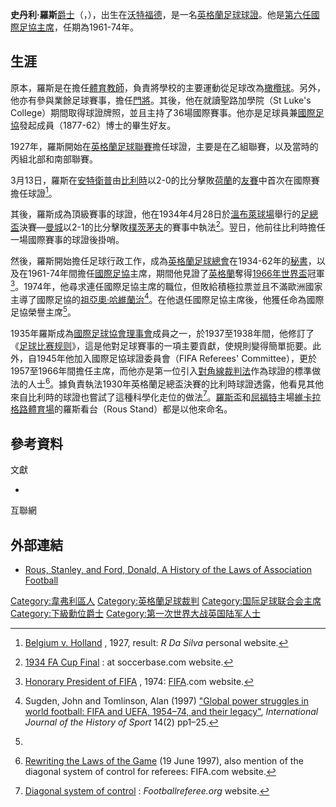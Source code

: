 {{noteTA
|G1=足球
|G2=英超
|T=zh-hans:斯坦利·劳斯;zh-hk:史丹利·羅斯;zh-tw:斯坦利·勞斯;
|1=zh-hans:斯坦利;zh-hk:史丹利;zh-tw:斯坦利;
|2=zh-hans:劳斯;zh-hk:羅斯;zh-tw:勞斯;
|3=zh-hans:国际足联;zh-hk:國際足協;zh-tw:國際足總;
|4=zh-hans:温布利球场;zh-hk:溫布萊球場;zh-tw:溫布萊球場;
|5=zh-hans:若昂·阿维兰热;zh-hk:祖亞奧·哈維蘭治;zh-tw:若昂·阿維蘭熱;
|6=zh-hans:劳斯杯;zh-hk:羅斯盃;zh-tw:勞斯杯;
}}
{{Infobox officeholder
| name = 史丹利·羅斯<br>'''Stanley Rous'''
| image = Stanley Ford Rous As the judge of a match between commands of Hungary and Italy. October, 1933.jpg
| imagesize = 200px
| order = 第6任
| office =  國際足協主席
| term_start = 1961
| term_end = 1974
| predecessor = {{Link-en|阿瑟·德魯里|Arthur Drewry}}
| successor = [[祖亞奧·哈維蘭治|祖亞奧·哈維蘭治]]
| birth_name = Stanley Ford Rous
| birth_date = {{birth date|1895|4|25|mf=yes}}
| birth_place = [[英格蘭|英格蘭]][[沃特福德_(赫特福德郡)|沃特福德]]
| death_date = {{death date|1986|7|18|mf=yes}}
| death_place = [[英格蘭|英格蘭]][[薩福克郡|薩福克郡]][[洛斯托夫特|洛斯托夫特]]
| occupation = [[球證|球證]]
| nationality = [[英格蘭|英格蘭]]
| spouse=
| children=
}}
'''史丹利·羅斯'''[[爵士|爵士]]（{{lang-en|Sir '''Stanley Rous'''}}，{{bd|1895年|4月25日|1986年|7月18日|catIdx=Rous, Stanley}}），出生在[[沃特福德_(赫特福德郡)|沃特福德]]，是一名[[英格蘭|英格蘭]][[足球|足球]][[球證|球證]]。他是[[國際足協主席|第六任國際足協主席]]，任期為1961-74年。

==生涯==
原本，羅斯是在{{Link-en|沃特福德男子文法學校|Watford Grammar School for Boys}}擔任[[體育|體育]][[教師|教師]]，負責將學校的主要運動從足球改為[[橄欖球|橄欖球]]。另外，他亦有參與業餘足球賽事，擔任[[門將|門將]]。其後，他在就讀聖路加學院（St Luke's College）期間取得球證牌照，並且主持了36場國際賽事。他亦是足球員兼[[國際足協|國際足協]]發起成員{{Link-en|伊沃·施里克|Ivo Schricker}}（1877-62）博士的畢生好友。

1927年，羅斯開始在[[英格蘭足球聯賽|英格蘭足球聯賽]]擔任球證，主要是在乙組聯賽，以及當時的丙組北部和南部聯賽。

3月13日，羅斯在[[安特衛普|安特衛普]]{{Link-en|博蘇爾球場|Bosuilstadion}}由[[比利時國家足球隊|比利時]]以2-0的比分擊敗[[荷蘭國家足球隊|荷蘭]]的[[友賽|友賽]]中首次在國際賽擔任球證<ref>{{en}}[http://www.rdasilva.demon.co.uk/football/f/1927.html Belgium v. Holland] {{webarchive|url=https://web.archive.org/web/20071113181848/http://www.rdasilva.demon.co.uk/football/f/1927.html |date=2007-11-13 }}, 1927, result: ''R Da Silva'' personal website.</ref>。

其後，羅斯成為頂級賽事的球證，他在1934年4月28日於[[溫布萊球場_(1923年)|溫布萊球場]]舉行的[[英格蘭足總盃|足總盃]]決賽—[[曼城足球會|曼城]]以2-1的比分擊敗[[樸茨茅夫足球會|樸茨茅夫]]的賽事中執法<ref>{{en}}[http://www.soccerbase.com/results3.sd?gameid=258622 1934 FA Cup Final] {{Wayback|url=http://www.soccerbase.com/results3.sd?gameid=258622 |date=20050825055048 }}: at soccerbase.com website.</ref>。翌日，他前往比利時擔任一場國際賽事的球證後掛哨。

然後，羅斯開始擔任足球行政工作，成為[[英格蘭足球總會|英格蘭足球總會]]在1934-62年的[[秘書|秘書]]，以及在1961-74年間擔任[[國際足協|國際足協]]主席，期間他見證了[[英格蘭足球代表隊|英格蘭]]奪得[[1966年世界盃|1966年世界盃]]冠軍<ref name="Honorary President">{{en}}[http://www.fifa.com/classicfootball/history/fifa/pastpresidents.html Honorary President of FIFA] {{Wayback|url=http://www.fifa.com/classicfootball/history/fifa/pastpresidents.html |date=20120514154812 }}, 1974: [[FIFA|FIFA]].com website.</ref>。1974年，他尋求連任國際足協主席的職位，但敗給積極拉票並且不滿歐洲國家主導了國際足協的[[祖亞奧·哈維蘭治|祖亞奧·哈維蘭治]]<ref>{{en}}Sugden, John and Tomlinson, Alan (1997) [http://www.informaworld.com/smpp/content~db=all~content=a772708166 "Global power struggles in world football: FIFA and UEFA, 1954–74, and their legacy"], ''International Journal of the History of Sport'' 14(2) pp1–25.</ref>。在他退任國際足協主席後，他獲任命為國際足協榮譽主席<ref name="Honorary President"/>。

1935年羅斯成為[[國際足球協會理事會|國際足球協會理事會]]成員之一，於1937至1938年間，他修訂了《[[足球比赛规则|足球比赛规则]]》，這是他對足球賽事的一項主要貢獻，使規則變得簡單扼要。此外，自1945年他加入國際足協球證委員會（FIFA Referees' Committee），更於1957至1966年間擔任主席，而他亦是第一位引入[[對角線裁判法|對角線裁判法]]作為球證的標準做法的人士<ref>{{en}}[http://www.fifa.com/newscentre/news/newsid=71950.html Rewriting the Laws of the Game] {{Wayback|url=http://www.fifa.com/newscentre/news/newsid=71950.html |date=20140422024035 }} (19 June 1997), also mention of the diagonal system of control for referees: FIFA.com website.</ref>。據負責執法1930年英格蘭足總盃決賽的比利時球證{{Link-en|约翰·兰格努斯|John Langenus}}透露，他看見其他來自比利時的球證也嘗試了這種科學化走位的做法<ref>{{en}}[http://www.footballreferee.org/assistant_referees_diagonal.php Diagonal system of control] {{webarchive|url=https://web.archive.org/web/20070622224933/http://www.footballreferee.org/assistant_referees_diagonal.php |date=2007-06-22 }}: ''Footballreferee.org'' website.</ref>。[[羅斯盃足球賽|羅斯盃]]和[[屈福特足球會|屈福特]]主場[[維卡拉格路體育場|維卡拉格路體育場]]的羅斯看台（Rous Stand）都是以他來命名。

==參考資料==
;文獻
{{refbegin}}
*{{en}}{{cite book |author=Stanley Rous|title=Football Worlds: A Lifetime in Sport |year=1978|url=https://archive.org/details/footballworldsli0000rous|isbn=0571111947  |pages=[https://archive.org/details/footballworldsli0000rous/page/223 223]  }}
{{refend}}

;互聯網
{{reflist}}

==外部連結==
* [http://www.la84foundation.org/SportsLibrary/JSH/JSH1975/JSH0202/jsh0202j.pdf Rous, Stanley, and Ford, Donald, A History of the Laws of Association Football] {{Wayback|url=http://www.la84foundation.org/SportsLibrary/JSH/JSH1975/JSH0202/jsh0202j.pdf |date=20110419045025 }}

{{國際足協主席}}

{{DEFAULTSORT:Rous, Stanley}}
[[Category:韋弗利區人|Category:韋弗利區人]]
[[Category:英格蘭足球裁判|Category:英格蘭足球裁判]]
[[Category:国际足球联合会主席|Category:国际足球联合会主席]]
[[Category:下級勳位爵士|Category:下級勳位爵士]]
[[Category:第一次世界大战英国陆军人士|Category:第一次世界大战英国陆军人士]]